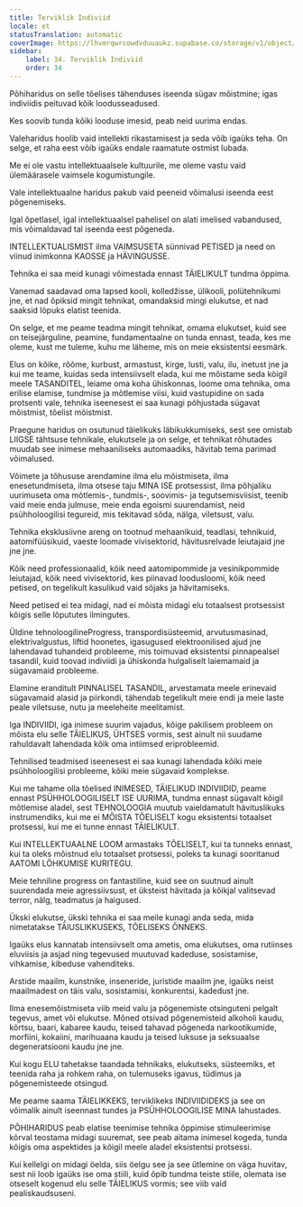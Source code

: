 ```yaml
---
title: Terviklik Indiviid
locale: et
statusTranslation: automatic
coverImage: https://lhvmrqwrcowdvduuaukz.supabase.co/storage/v1/object/public/strapi-uploads/small_cover-educacion-fundamental.webp-2d51a7828a2b1309555be27f7e2a61a0.webp
sidebar:
    label: 34. Terviklik Indiviid
    order: 34
---
```

Põhiharidus on selle tõelises tähenduses iseenda sügav mõistmine; igas indiviidis peituvad kõik loodusseadused.

Kes soovib tunda kõiki looduse imesid, peab neid uurima endas.

Valeharidus hoolib vaid intellekti rikastamisest ja seda võib igaüks teha. On selge, et raha eest võib igaüks endale raamatute ostmist lubada.

Me ei ole vastu intellektuaalsele kultuurile, me oleme vastu vaid ülemäärasele vaimsele kogumistungile.

Vale intellektuaalne haridus pakub vaid peeneid võimalusi iseenda eest põgenemiseks.

Igal õpetlasel, igal intellektuaalsel pahelisel on alati imelised vabandused, mis võimaldavad tal iseenda eest põgeneda.

INTELLEKTUALISMIST ilma VAIMSUSETA sünnivad PETISED ja need on viinud inimkonna KAOSSE ja HÄVINGUSSE.

Tehnika ei saa meid kunagi võimestada ennast TÄIELIKULT tundma õppima.

Vanemad saadavad oma lapsed kooli, kolledžisse, ülikooli, polütehnikumi jne, et nad õpiksid mingit tehnikat, omandaksid mingi elukutse, et nad saaksid lõpuks elatist teenida.

On selge, et me peame teadma mingit tehnikat, omama elukutset, kuid see on teisejärguline, peamine, fundamentaalne on tunda ennast, teada, kes me oleme, kust me tuleme, kuhu me läheme, mis on meie eksistentsi eesmärk.

Elus on kõike, rõõme, kurbust, armastust, kirge, lusti, valu, ilu, inetust jne ja kui me teame, kuidas seda intensiivselt elada, kui me mõistame seda kõigil meele TASANDITEL, leiame oma koha ühiskonnas, loome oma tehnika, oma erilise elamise, tundmise ja mõtlemise viisi, kuid vastupidine on sada protsenti vale, tehnika iseenesest ei saa kunagi põhjustada sügavat mõistmist, tõelist mõistmist.

Praegune haridus on osutunud täielikuks läbikukkumiseks, sest see omistab LIIGSE tähtsuse tehnikale, elukutsele ja on selge, et tehnikat rõhutades muudab see inimese mehaaniliseks automaadiks, hävitab tema parimad võimalused.

Võimete ja tõhususe arendamine ilma elu mõistmiseta, ilma enesetundmiseta, ilma otsese taju MINA ISE protsessist, ilma põhjaliku uurimuseta oma mõtlemis-, tundmis-, soovimis- ja tegutsemisviisist, teenib vaid meie enda julmuse, meie enda egoismi suurendamist, neid psühholoogilisi tegureid, mis tekitavad sõda, nälga, viletsust, valu.

Tehnika eksklusiivne areng on tootnud mehaanikuid, teadlasi, tehnikuid, aatomifüüsikuid, vaeste loomade vivisektorid, hävitusrelvade leiutajaid jne jne jne.

Kõik need professionaalid, kõik need aatomipommide ja vesinikpommide leiutajad, kõik need vivisektorid, kes piinavad loodusloomi, kõik need petised, on tegelikult kasulikud vaid sõjaks ja hävitamiseks.

Need petised ei tea midagi, nad ei mõista midagi elu totaalsest protsessist kõigis selle lõpututes ilmingutes.

Üldine tehnoloogilineProgress, transpordisüsteemid, arvutusmasinad, elektrivalgustus, liftid hoonetes, igasugused elektroonilised ajud jne lahendavad tuhandeid probleeme, mis toimuvad eksistentsi pinnapealsel tasandil, kuid toovad indiviidi ja ühiskonda hulgaliselt laiemamaid ja sügavamaid probleeme.

Elamine eranditult PINNALISEL TASANDIL, arvestamata meele erinevaid sügavamaid alasid ja piirkondi, tähendab tegelikult meie endi ja meie laste peale viletsuse, nutu ja meeleheite meelitamist.

Iga INDIVIIDI, iga inimese suurim vajadus, kõige pakilisem probleem on mõista elu selle TÄIELIKUS, ÜHTSES vormis, sest ainult nii suudame rahuldavalt lahendada kõik oma intiimsed eriprobleemid.

Tehnilised teadmised iseenesest ei saa kunagi lahendada kõiki meie psühholoogilisi probleeme, kõiki meie sügavaid komplekse.

Kui me tahame olla tõelised INIMESED, TÄIELIKUD INDIVIIDID, peame ennast PSÜHHOLOOGILISELT ISE UURIMA, tundma ennast sügavalt kõigil mõtlemise aladel, sest TEHNOLOOGIA muutub vaieldamatult hävituslikuks instrumendiks, kui me ei MÕISTA TÕELISELT kogu eksistentsi totaalset protsessi, kui me ei tunne ennast TÄIELIKULT.

Kui INTELLEKTUAALNE LOOM armastaks TÕELISELT, kui ta tunneks ennast, kui ta oleks mõistnud elu totaalset protsessi, poleks ta kunagi sooritanud AATOMI LÕHKUMISE KURITEGU.

Meie tehniline progress on fantastiline, kuid see on suutnud ainult suurendada meie agressiivsust, et üksteist hävitada ja kõikjal valitsevad terror, nälg, teadmatus ja haigused.

Ükski elukutse, ükski tehnika ei saa meile kunagi anda seda, mida nimetatakse TÄIUSLIKKUSEKS, TÕELISEKS ÕNNEKS.

Igaüks elus kannatab intensiivselt oma ametis, oma elukutses, oma rutiinses eluviisis ja asjad ning tegevused muutuvad kadeduse, sosistamise, vihkamise, kibeduse vahenditeks.

Arstide maailm, kunstnike, inseneride, juristide maailm jne, igaüks neist maailmadest on täis valu, sosistamisi, konkurentsi, kadedust jne.

Ilma enesemõistmiseta viib meid valu ja põgenemiste otsinguteni pelgalt tegevus, amet või elukutse. Mõned otsivad põgenemisteid alkoholi kaudu, kõrtsu, baari, kabaree kaudu, teised tahavad põgeneda narkootikumide, morfiini, kokaiini, marihuaana kaudu ja teised luksuse ja seksuaalse degeneratsiooni kaudu jne jne.

Kui kogu ELU tahetakse taandada tehnikaks, elukutseks, süsteemiks, et teenida raha ja rohkem raha, on tulemuseks igavus, tüdimus ja põgenemisteede otsingud.

Me peame saama TÄIELIKKEKS, terviklikeks INDIVIIDIDEKS ja see on võimalik ainult iseennast tundes ja PSÜHHOLOOGILISE MINA lahustades.

PÕHIHARIDUS peab elatise teenimise tehnika õppimise stimuleerimise kõrval teostama midagi suuremat, see peab aitama inimesel kogeda, tunda kõigis oma aspektides ja kõigil meele aladel eksistentsi protsessi.

Kui kellelgi on midagi öelda, siis öelgu see ja see ütlemine on väga huvitav, sest nii loob igaüks ise oma stiili, kuid õpib tundma teiste stiile, olemata ise otseselt kogenud elu selle TÄIELIKUS vormis; see viib vaid pealiskaudsuseni.

